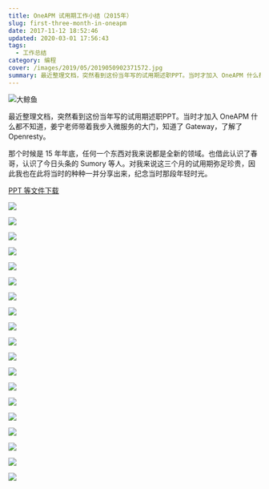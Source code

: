 ```yaml
---
title: OneAPM 试用期工作小结（2015年）
slug: first-three-month-in-oneapm
date: 2017-11-12 18:52:46
updated: 2020-03-01 17:56:43
tags:
  - 工作总结
category: 编程
cover: /images/2019/05/2019050902371572.jpg
summary: 最近整理文档，突然看到这份当年写的试用期述职PPT。当时才加入 OneAPM 什么都不知道，姜宁老师带着我步入微服务的大门，知道了 Gateway，了解了 Openresty。
---
```


![大鲸鱼](/images/2019/05/2019050902371572.jpg)

最近整理文档，突然看到这份当年写的试用期述职PPT。当时才加入 OneAPM 什么都不知道，姜宁老师带着我步入微服务的大门，知道了 Gateway，了解了 Openresty。

那个时候是 15 年年底，任何一个东西对我来说都是全新的领域。也借此认识了春哥，认识了今日头条的 Sumory 等人。对我来说这三个月的试用期弥足珍贵，因此我也在此将当时的种种一并分享出来，纪念当时那段年轻时光。

[PPT 等文件下载](https://cat.yufan.me/uploads/oneapm-first-three-month-work.zip)

![](/images/slide/first-three-month-in-oneapm/oneapm-three-month-work-001.jpg)

![](/images/slide/first-three-month-in-oneapm/oneapm-three-month-work-002.jpg)

![](/images/slide/first-three-month-in-oneapm/oneapm-three-month-work-003.jpg)

![](/images/slide/first-three-month-in-oneapm/oneapm-three-month-work-004.jpg)

![](/images/slide/first-three-month-in-oneapm/oneapm-three-month-work-005.jpg)

![](/images/slide/first-three-month-in-oneapm/oneapm-three-month-work-006.jpg)

![](/images/slide/first-three-month-in-oneapm/oneapm-three-month-work-007.jpg)

![](/images/slide/first-three-month-in-oneapm/oneapm-three-month-work-008.jpg)

![](/images/slide/first-three-month-in-oneapm/oneapm-three-month-work-009.jpg)

![](/images/slide/first-three-month-in-oneapm/oneapm-three-month-work-010.jpg)

![](/images/slide/first-three-month-in-oneapm/oneapm-three-month-work-011.jpg)

![](/images/slide/first-three-month-in-oneapm/oneapm-three-month-work-012.jpg)

![](/images/slide/first-three-month-in-oneapm/oneapm-three-month-work-013.jpg)

![](/images/slide/first-three-month-in-oneapm/oneapm-three-month-work-014.jpg)

![](/images/slide/first-three-month-in-oneapm/oneapm-three-month-work-015.jpg)

![](/images/slide/first-three-month-in-oneapm/oneapm-three-month-work-016.jpg)

![](/images/slide/first-three-month-in-oneapm/oneapm-three-month-work-017.jpg)

![](/images/slide/first-three-month-in-oneapm/oneapm-three-month-work-018.jpg)

![](/images/slide/first-three-month-in-oneapm/oneapm-three-month-work-019.jpg)
